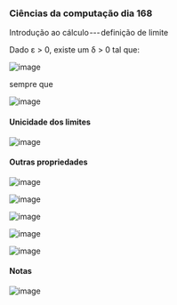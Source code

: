 




### Ciências da computação dia 168

Introdução ao cálculo --- definição de limite

Dado ε \> 0, existe um δ \> 0 tal que:

![image](https://cdn-images-1.medium.com/max/800/1*ySCtCxdz0k9eBQXTJ2Ap6Q.png)

sempre que

![image](https://cdn-images-1.medium.com/max/800/1*qzJaahhY0ffDXVL0A3cf3g.png)








#### Unicidade dos limites

![image](https://cdn-images-1.medium.com/max/800/1*48evnR95RheAPDW7NCiKhw.png)








#### Outras propriedades

![image](https://cdn-images-1.medium.com/max/800/1*GU-hBfRGlkTIJK7RiulihQ.png)

![image](https://cdn-images-1.medium.com/max/800/1*looqzThuIiK7vZjA0CGIjA.png)

![image](https://cdn-images-1.medium.com/max/800/1*42VDS1wVAu0Boype9KqqNw.png)

![image](https://cdn-images-1.medium.com/max/800/1*5fx_Ys8hRYmVf7pjjgRjSQ.png)

![image](https://cdn-images-1.medium.com/max/800/1*-u9peipcXOguZfeRLtvXRg.png)








#### Notas

![image](https://cdn-images-1.medium.com/max/800/1*Wj9BEGqbb0El79yBo-4zVQ.png)


